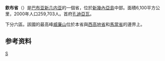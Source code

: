 {{noteTA
|G1 = TO
}}
{{Infobox settlement
| name                  = 
| other_name            = Chimbu Province
| image_skyline         = 
| image_caption         = 
| image_flag            = Flag of Chimbu.svg
| image_map             = Papua new guinea chimbu province.png
| pushpin_map           = Papua New Guinea
| pushpin_map_caption    = 在巴布亚新几内亚的位置
| coordinates             = {{coord|6|26|S|145|0|E|region:PG|display=it}}
| subdivision_type        = 国家
| subdivision_name        = {{PNG}}
| parts_type              = [[巴布亚新几内亚县份和地方政府|县]]
| parts_style             = list
| p1 = Chauve District 
| p2 = [[古米內縣|古米內縣]]
| p3 = [[卡里穆伊-諾馬內縣|卡里穆伊-諾馬內縣]]
| p4 = [[凱羅瓦吉縣|凱羅瓦吉縣]]
| p5 = [[孔迪亞瓦-根博格爾縣|孔迪亞瓦-根博格爾縣]]
| p6 = [[西納西納-永戈穆格爾縣|西納西納-永戈穆格爾縣]]
| seat_type               = 首府
| seat                    = [[孔迪亞瓦|孔迪亞瓦]]
| area_total_km2          = 6112
| area_footnotes          = 
| population_total        = 376473
| population_as_of        = 2011
| population_footnotes    = 
| population_density_km2  = auto 
| established_title       = 形成
| established_date        = 1966年
| leader_title            = 省长
| leader_name             =  Michael Bogai Dua-
| elevation_m             = 
| postal_code             = 
| timezone1               = [[澳大利亞時區|AEST]]
| utc_offset1             = +10
| blank_name_sec1         = [[人类发展指数|HDI]] (2018)
| blank_info_sec1         = 0.557<ref name="GlobalDataLab">{{Cite web|url=https://hdi.globaldatalab.org/areadata/shdi/|title=Sub-national HDI - Area Database - Global Data Lab|website=hdi.globaldatalab.org|language=en|access-date=2020-04-18}}</ref><br/>{{color|#fc0|medium}} · {{tsl|en|List of provinces of Papua New Guinea by Human Development Index||9th of 22}}
| website                 = 
}}
'''欽布省'''（{{lang-tpi|Simbu}}）是[[巴布亚新几内亚|巴布亚新几内亚]]的一個省，位於[[新幾內亞島|新幾內亞島]]中部。面積6,100平方公里，2000年人口259,703人。首府[[孔迪亞瓦|孔迪亞瓦]]。

下分六區。該國的最高峰[[威廉山|威廉山]]位於本省與[[西高地省|西高地省]]和[[馬當省|馬當省]]的邊界上。

==参考资料==
{{refs}}

{{巴布亞紐幾內亞}}

[[Category:巴布亞紐幾內亞省份|S]]
{{PapuaNewGuinea-geo-stub}}